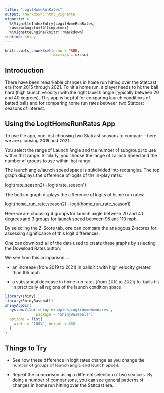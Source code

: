 ```yaml
---
title: "LogitHomeRunRates"
output: rmarkdown::html_vignette
vignette: >
  %\VignetteIndexEntry{LogitHomeRunRates}
  \usepackage[utf8]{inputenc}
  %\VignetteEngine{knitr::rmarkdown}
runtime: shiny
---
```



```r
knitr::opts_chunk$set(echo = TRUE,
                      message = FALSE)
```


## Introduction

There have been remarkable changes in home run hitting over the Statcast era from 2015 through 2021.  To hit a home run, a player needs to hit the ball hard (high launch velocity) with the right launch angle (typically between 20 and 40 degrees).  This app is helpful for comparing launch conditions of batted balls and for comparing home run rates between two Statcast seasons of interest.

## Using the LogitHomeRunRates App

To use the app, one first choosing two Statcast seasons to compare -- here we are choosing 2019 and 2021.

You select the range of Launch Angle and the number of subgroups to use within that range.  Similarly, you choose the range of Launch Speed and the number of groups to use within that range.

The launch angle/launch speed space is subdivided into rectangles.  The top graph displays the difference of logits of the in-play rates:

logit(rate_season2) - logit(rate_season1)

The bottom graph displays the difference of logits of home run rates:

logit(home_run_rate_season2) - logit(home_run_rate_season1)

Here we are choosing 4 groups for launch angle between 20 and 40 degrees and 3 groups for launch speed between 95 and 110 mph.

By selecting the Z-Score tab, one can compare the analogous Z-scores for assessing significance of this logit differences.

One can download all of the data used to create these graphs by selecting the Download Rates button.

We see from this comparison ...

- an increase (from 2019 to 2021) in balls hit with high velocity greater than 105 mph

- a substantial decrease in home run rates (from 2019 to 2021) for balls hit in practically all regions of the launch condition space

```r
library(shiny)
library(ShinyBaseball)
shinyAppDir(
  system.file("shiny-examples/LogitHomeRunRates", 
              package = "ShinyBaseball"),
  options = list(
    width = "100%", height = 865
  )
)
```

## Things to Try

- See how these difference in logit rates change as you change the number of groups of launch angle and launch speed.

- Repeat the comparison using a different selection of two seasons.  By doing a number of comparisons, you can see general patterns of changes in home run hitting over the Statcast era.
